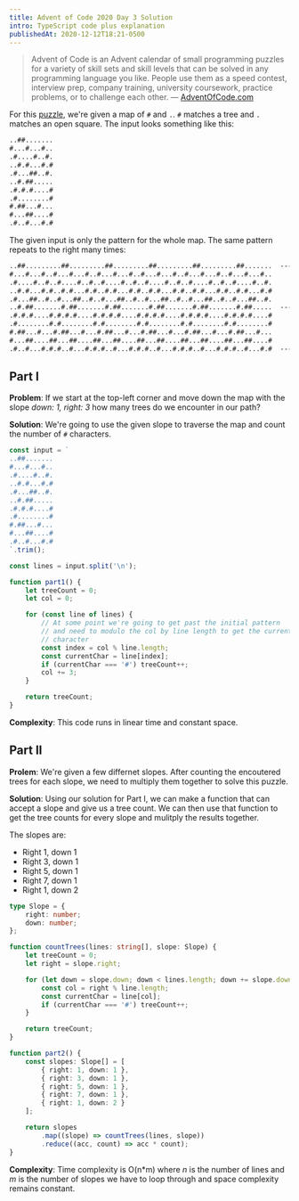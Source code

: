 ```yaml
---
title: Advent of Code 2020 Day 3 Solution
intro: TypeScript code plus explanation
publishedAt: 2020-12-12T18:21-0500
---
```


> Advent of Code is an Advent calendar of small programming puzzles for a
> variety of skill sets and skill levels that can be solved in any programming
> language you like. People use them as a speed contest, interview prep,
> company training, university coursework, practice problems, or to challenge
> each other. &mdash; [AdventOfCode.com](https://adventofcode.com/2020/about)

For this [puzzle](https://adventofcode.com/2020/day/3), we're given a map of
`#` and `.`. `#` matches a tree and `.` matches an open square. The input
looks something like this:

```txt nonumber
..##.......
#...#...#..
.#....#..#.
..#.#...#.#
.#...##..#.
..#.##.....
.#.#.#....#
.#........#
#.##...#...
#...##....#
.#..#...#.#
```

The given input is only the pattern for the whole map. The same pattern
repeats to the right many times:

```txt nonumber
..##.........##.........##.........##.........##.........##.......  --->
#...#...#..#...#...#..#...#...#..#...#...#..#...#...#..#...#...#..
.#....#..#..#....#..#..#....#..#..#....#..#..#....#..#..#....#..#.
..#.#...#.#..#.#...#.#..#.#...#.#..#.#...#.#..#.#...#.#..#.#...#.#
.#...##..#..#...##..#..#...##..#..#...##..#..#...##..#..#...##..#.
..#.##.......#.##.......#.##.......#.##.......#.##.......#.##.....  --->
.#.#.#....#.#.#.#....#.#.#.#....#.#.#.#....#.#.#.#....#.#.#.#....#
.#........#.#........#.#........#.#........#.#........#.#........#
#.##...#...#.##...#...#.##...#...#.##...#...#.##...#...#.##...#...
#...##....##...##....##...##....##...##....##...##....##...##....#
.#..#...#.#.#..#...#.#.#..#...#.#.#..#...#.#.#..#...#.#.#..#...#.#  --->
```

## Part I

**Problem**: If we start at the top-left corner and move down the map with the
slope _down: 1, right: 3_ how many trees do we encounter in our path?

**Solution**: We're going to use the given slope to traverse the map and count
the number of `#` characters.

```ts
const input = `
..##.......
#...#...#..
.#....#..#.
..#.#...#.#
.#...##..#.
..#.##.....
.#.#.#....#
.#........#
#.##...#...
#...##....#
.#..#...#.#
`.trim();

const lines = input.split('\n');

function part1() {
	let treeCount = 0;
	let col = 0;

	for (const line of lines) {
		// At some point we're going to get past the initial pattern
		// and need to modulo the col by line length to get the current
		// character
		const index = col % line.length;
		const currentChar = line[index];
		if (currentChar === '#') treeCount++;
		col += 3;
	}

	return treeCount;
}
```

**Complexity**: This code runs in linear time and constant space.

## Part II

**Prolem**: We're given a few differnet slopes. After counting the encoutered
trees for each slope, we need to multiply them together to solve this puzzle.

**Solution**: Using our solution for Part I, we can make a function that can
accept a slope and give us a tree count. We can then use that function to get
the tree counts for every slope and mulitply the results together.

The slopes are:

- Right 1, down 1
- Right 3, down 1
- Right 5, down 1
- Right 7, down 1
- Right 1, down 2

```ts
type Slope = {
	right: number;
	down: number;
};

function countTrees(lines: string[], slope: Slope) {
	let treeCount = 0;
	let right = slope.right;

	for (let down = slope.down; down < lines.length; down += slope.down) {
		const col = right % line.length;
		const currentChar = line[col];
		if (currentChar === '#') treeCount++;
	}

	return treeCount;
}

function part2() {
	const slopes: Slope[] = [
		{ right: 1, down: 1 },
		{ right: 3, down: 1 },
		{ right: 5, down: 1 },
		{ right: 7, down: 1 },
		{ right: 1, down: 2 }
	];

	return slopes
		.map((slope) => countTrees(lines, slope))
		.reduce((acc, count) => acc * count);
}
```

**Complexity**: Time complexity is O(n\*m) where _n_ is the number of lines
and _m_ is the number of slopes we have to loop through and space complexity
remains constant.
